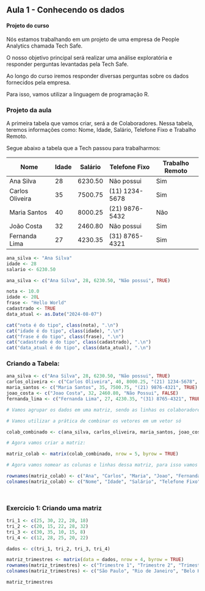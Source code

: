 ## Aula 1 - Conhecendo os dados

#### Projeto do curso

Nós estamos trabalhando em um projeto de uma empresa de People Analytics chamada Tech Safe.

O nosso objetivo principal será realizar uma análise exploratória e responder perguntas levantadas pela Tech Safe.

Ao longo do curso iremos responder diversas perguntas sobre os dados fornecidos pela empresa.

Para isso, vamos utilizar a linguagem de programação R.

### Projeto da aula

A primeira tabela que vamos criar, será a de Colaboradores. Nessa tabela, teremos informações como: Nome, Idade, Salário, Telefone Fixo e Trabalho Remoto.

Segue abaixo a tabela que a Tech passou para trabalharmos:

| Nome            | Idade | Salário | Telefone Fixo    | Trabalho Remoto |
|-----------------|-------|---------|------------------|-----------------|
| Ana Silva       | 28    | 6230.50 | Não possui       | Sim             |
| Carlos Oliveira | 35    | 7500.75 | \(11\) 1234-5678 | Sim             |
| Maria Santos    | 40    | 8000.25 | \(21\) 9876-5432 | Não             |
| João Costa      | 32    | 2460.80 | Não possui       | Sim             |
| Fernanda Lima   | 27    | 4230.35 | \(31\) 8765-4321 | Sim             |

```r
ana_silva <- "Ana Silva"
idade <- 28
salario <- 6230.50
```

```r
ana_silva <- c("Ana Silva", 28, 6230.50, "Não possui", TRUE)
```


```r
nota <- 10.0
idade <- 20L
frase <- "Hello World"
cadastrado <- TRUE
data_atual <- as.Date("2024-08-07")

cat("nota é do tipo", class(nota), ".\n")
cat("idade é do tipo", class(idade), ".\n")
cat("frase é do tipo", class(frase), ".\n")
cat("cadastrado é do tipo", class(cadastrado), ".\n")
cat("data_atual é do tipo", class(data_atual), ".\n")
```

### Criando a Tabela: 

```r
ana_silva <- c("Ana Silva", 28, 6230.50, "Não possui", TRUE)
carlos_oliveira <- c("Carlos Oliveira", 40, 8000.25, "(21) 1234-5678", TRUE)
maria_santos <- c("Maria Santos", 35, 7500.75, "(21) 9876-4321", TRUE)
joao_costa <- c("Joao Costa", 32, 2460.80, "Não Possui", FALSE)
fernanda_lima <- c("Fernanda Lima", 27, 4230.35, "(31) 8765-4321", TRUE)

# Vamos agrupar os dados em uma matriz, sendo as linhas os colaboradores e as colunas o que os dados representam

# Vamos utilizar a prática de combinar os vetores em um vetor só

colab_combinado <- c(ana_silva, carlos_oliveira, maria_santos, joao_costa, fernanda_lima)

# Agora vamos criar a matriz:

matriz_colab <- matrix(colab_combinado, nrow = 5, byrow = TRUE)

# Agora vamos nomear as colunas e linhas dessa matriz, para isso vamos usar duas funções:

rownames(matriz_colab) <- c("Ana", "Carlos", "Maria", "Joao", "Fernanda")
colnames(matriz_colab) <- c("Nome", "Idade", "Salário", "Telefone Fixo", "Trabalho Remoto")




```

### Exercício 1: Criando uma matriz

```r
tri_1 <- c(25, 30, 22, 28, 18)
tri_2 <- c(20, 15, 22, 28, 32)
tri_3 <- c(30, 35, 10, 15, 8)
tri_4 <- c(12, 28, 25, 20, 22)

dados <- c(tri_1, tri_2, tri_3, tri_4)

matriz_trimestres <- matrix(data = dados, nrow = 4, byrow = TRUE)
rownames(matriz_trimestres) <- c("Trimestre 1", "Trimestre 2", "Trimestre 3", "Trimestre 4")
colnames(matriz_trimestres) <- c("São Paulo", "Rio de Janeiro", "Belo Horizonte", "Salvador", "Porto Alegre")

matriz_trimestres
```

